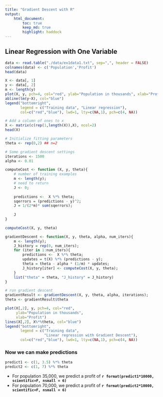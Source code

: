 ```yaml
---
title: "Gradient Descent with R"
output: 
    html_document:
        toc: true
        keep_md: true
        highlight: haddock
---
```



## Linear Regression with One Variable


```r
data <- read.table("./data/ex1data1.txt", sep=",", header = FALSE)
colnames(data) <- c('Population','Profit')
head(data)

X <- data[, 1]
y <- data[, 2]
m <- length(y)
plot(X, y, pch=4, col="red", ylab="Population in thousands", xlab="Profit")
abline(lm(y~X), col="blue")
legend("bottomright", 
       legend = c("Training data", "Linear regression"), 
       col=c("red","blue"), lwd=1, lty=c(NA,1), pch=c(4, NA))

# Add a column of ones to x
X <- matrix(c(rep(1,length(X)),X), ncol=2)
head(X)

# Initialize fitting parameters
theta <- rep(0,2) ## n=2

# Some gradient descent settings
iterations <- 1500
alpha <- 0.01

computeCost <- function (X, y, theta){
    # number of training examples
    m <- length(y);
    # need to return
    J <- 0;
    
    predictions <-  X %*% theta;
    sqerrors = (predictions - y)^2;
    J = 1/(2*m)* sum(sqerrors);
    
    J
}

computeCost(X, y, theta)

gradientDescent <- function(X, y, theta, alpha, num_iters){
    m <- length(y);  
    J_history = rep(0, num_iters);
    for (iter in 1:num_iters){
        predictions <-  X %*% theta;
        updates = t(X) %*% (predictions - y);
        theta = theta - alpha * (1/m) * updates;
        J_history[iter] <- computeCost(X, y, theta);
    }
    list("theta" = theta, "J_history" = J_history)  
}

# run gradient descent
gradientResult <- gradientDescent(X, y, theta, alpha, iterations);
theta <- gradientResult$theta

plot(X[,2], y, pch=4, col="red", 
     ylab="Population in thousands", 
     xlab="Profit")
lines(X[,2], X%*%theta, col="blue")
legend("bottomright", 
       legend = c("Training data", 
                  "Linear regression with Gradient Descent"), 
       col=c("red","blue"), lwd=1, lty=c(NA,1), pch=c(4, NA))

```

### Now we can make predictions

```r
predict1 <- c(1, 3.5) %*% theta
predict2 <- c(1, 7) %*% theta
```

* For population 35,000, we predict a profit of __`r format(predict1*10000, scientific=F, nsmall = 6)`__
* For population 70,000, we predict a profit of __`r format(predict2*10000,  scientific=F, nsmall = 6)`__
